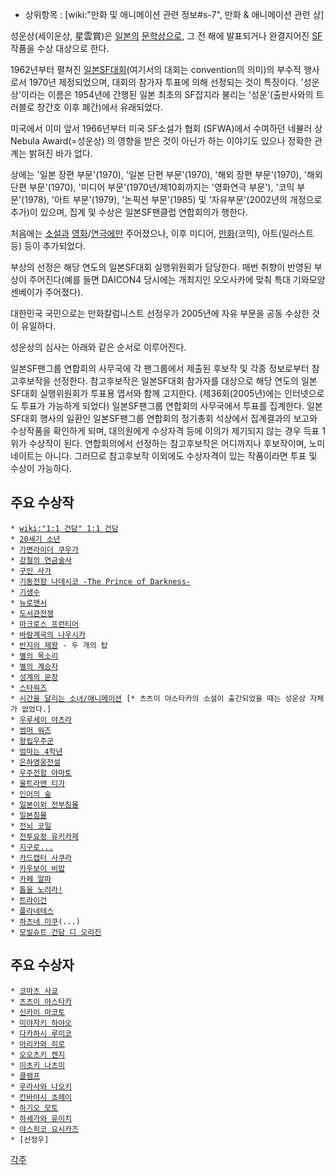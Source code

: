 * 상위항목 : [wiki:"만화 및 애니메이션 관련 정보#s-7", 만화 & 애니메이션 관련 상]

성운상(세이운상, 星雲賞)은 [[일본]]의 [[문학]]상으로, 그 전 해에 발표되거나 완결지어진 [[SF]] 작품을 수상 대상으로 한다.

1962년부터 펼쳐진 [[일본SF대회]](여기서의 대회는 convention의 의미)의 부수적 행사로서 1970년 제정되었으며, 대회의 참가자 투표에 의해 선정되는 것이 특징이다. '성운상'이라는 이름은 1954년에 간행된 일본 최초의 SF잡지라 불리는 '성운'(출판사와의 트러블로 창간호 이후 폐간)에서 유래되었다.

미국에서 이미 앞서 1966년부터 미국 SF소설가 협회 (SFWA)에서 수여하던 네뷸러 상Nebula Award(=성운상) 의 영향을 받은 것이 아닌가 하는 이야기도 있으나 정확한 관계는 밝혀진 바가 없다.

상에는 '일본 장편 부문'(1970), '일본 단편 부문'(1970), '해외 장편 부문'(1970), '해외 단편 부문'(1970), '미디어 부문'(1970년/제10회까지는 '영화연극 부문'), '코믹 부문'(1978), '아트 부문'(1979), '논픽션 부문'(1985) 및 '자유부문'(2002년의 개정으로 추가)이 있으며, 집계 및 수상은 일본SF팬클럽 연합회의가 행한다.

처음에는 [[소설]]과 [[영화]]/[[연극]]에만 주어졌으나, 이후 미디어, [[만화]](코믹), 아트(일러스트 등) 등이 추가되었다.

부상의 선정은 해당 연도의 일본SF대회 실행위원회가 담당한다. 매번 취향이 반영된 부상이 주어진다(예를 들면 DAICON4 당시에는 개최지인 오오사카에 맞춰 특대 기와모양 센베이가 주어졌다).

대한민국 국민으로는 만화칼럼니스트 선정우가 2005년에 자유 부문을 공동 수상한 것이 유일하다.

성운상의 심사는 아래와 같은 순서로 이루어진다.

일본SF팬그룹 연합회의 사무국에 각 팬그룹에서 제출된 후보작 및 각종 정보로부터 참고후보작을 선정한다. 
참고후보작은 일본SF대회 참가자를 대상으로 해당 연도의 일본SF대회 실행위원회가 투표용 엽서와 함께 고지한다. (제36회(2005년)에는 인터넷으로도 투표가 가능하게 되었다) 
일본SF팬그룹 연합회의 사무국에서 투표를 집계한다. 
일본SF대회 행사의 일환인 일본SF팬그룹 연합회의 정기총회 석상에서 집계결과의 보고와 수상작품을 확인하게 되며, 대의원에게 수상자격 등에 이의가 제기되지 않는 경우 득표 1위가 수상작이 된다. 
연합회의에서 선정하는 참고후보작은 어디까지나 후보작이며, 노미네이트는 아니다. 그러므로 참고후보작 이외에도 수상자격이 있는 작품이라면 투표 및 수상이 가능하다.

== 주요 수상작 ==
 * [[wiki:"1:1 건담" 1:1 건담]]
 * [[20세기 소년]]
 * [[가면라이더 쿠우가]]
 * [[강철의 연금술사]]
 * [[구인 사가]]
 * [[기동전함 나데시코 -The Prince of Darkness-]]
 * [[기생수]]
 * [[뉴로맨서]]
 * [[도서관전쟁]]
 * [[마크로스 프런티어]]
 * [[바람계곡의 나우시카]]
 * [[반지의 제왕]] - 두 개의 탑
 * [[별의 목소리]]
 * [[별의 계승자]]
 * [[성계의 문장]]
 * [[스타워즈]]
 * [[시간을 달리는 소녀/애니메이션]] [* 츠츠이 야스타카의 소설이 출간되었을 때는 성운상 자체가 없었다.]
 * [[우루세이 야츠라]]
 * [[썸머 워즈]]
 * [[왕립우주군]]
 * [[엄마는 4학년]]
 * [[은하영웅전설]]
 * [[우주전함 야마토]]
 * [[울트라맨 티가]]
 * [[인어의 숲]]
 * [[일본이외 전부침몰]]
 * [[일본침몰]]
 * [[전뇌 코일]]
 * [[전투요정 유키카제]]
 * [[지구로...]]
 * [[카드캡터 사쿠라]]
 * [[카우보이 비밥]]
 * [[카페 알파]]
 * [[톱을 노려라!]]
 * [[트라이건]]
 * [[플라네테스]]
 * [[하츠네 미쿠]](...)
 * [[모빌슈트 건담 디 오리진]]
 
== 주요 수상자 ==

 * [[코마츠 사쿄]]
 * [[츠츠이 야스타카]]
 * [[신카이 마코토]]
 * [[미야자키 하야오]]
 * [[다카하시 루미코]]
 * [[아리카와 히로]]
 * [[오오츠키 켄지]]
 * [[이츠키 나츠미]]
 * [[클램프]]
 * [[우라사와 나오키]]
 * [[칸바야시 쵸헤이]]
 * [[하기오 모토]]
 * [[하세가와 유이치]]
 * [[야스히코 요시카즈]]
 * [선정우]
[[각주]]
